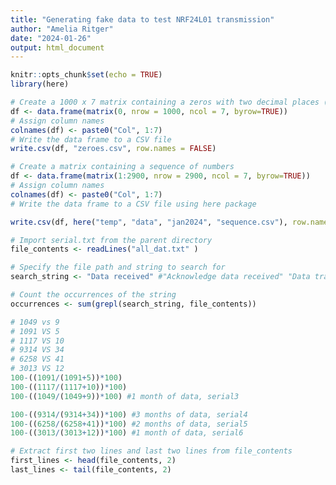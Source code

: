 ```yaml
---
title: "Generating fake data to test NRF24L01 transmission"
author: "Amelia Ritger"
date: "2024-01-26"
output: html_document
---
```


```r
knitr::opts_chunk$set(echo = TRUE)
library(here)
```

```r
# Create a 1000 x 7 matrix containing a zeros with two decimal places (so, 0.00)
df <- data.frame(matrix(0, nrow = 1000, ncol = 7, byrow=TRUE))
# Assign column names
colnames(df) <- paste0("Col", 1:7)
# Write the data frame to a CSV file
write.csv(df, "zeroes.csv", row.names = FALSE)
```

```r
# Create a matrix containing a sequence of numbers 
df <- data.frame(matrix(1:2900, nrow = 2900, ncol = 7, byrow=TRUE))
# Assign column names
colnames(df) <- paste0("Col", 1:7)
# Write the data frame to a CSV file using here package

write.csv(df, here("temp", "data", "jan2024", "sequence.csv"), row.names = FALSE)
```

```r
# Import serial.txt from the parent directory
file_contents <- readLines("all_dat.txt" )

# Specify the file path and string to search for
search_string <- "Data received" #"Acknowledge data received" "Data transfer failed"

# Count the occurrences of the string
occurrences <- sum(grepl(search_string, file_contents))

# 1049 vs 9
# 1091 VS 5
# 1117 VS 10
# 9314 VS 34
# 6258 VS 41
# 3013 VS 12
100-((1091/(1091+5))*100)
100-((1117/(1117+10))*100)
100-((1049/(1049+9))*100) #1 month of data, serial3

100-((9314/(9314+34))*100) #3 months of data, serial4
100-((6258/(6258+41))*100) #2 months of data, serial5
100-((3013/(3013+12))*100) #1 month of data, serial6

# Extract first two lines and last two lines from file_contents
first_lines <- head(file_contents, 2)
last_lines <- tail(file_contents, 2)
```


